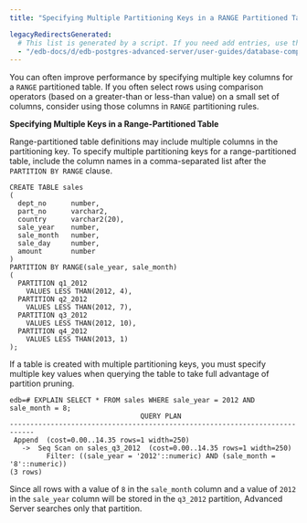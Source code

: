 ```yaml
---
title: "Specifying Multiple Partitioning Keys in a RANGE Partitioned Table"

legacyRedirectsGenerated:
  # This list is generated by a script. If you need add entries, use the `legacyRedirects` key.
  - "/edb-docs/d/edb-postgres-advanced-server/user-guides/database-compatibility-table-partitioning-guide/13/specifying_multiple_partitioning_keys_in_a_range_partitioned_table.html"
---
```


<div id="specifying_multiple_partitioning_keys_in_a_range_partitioned_table" class="registered_link"></div>

You can often improve performance by specifying multiple key columns for a `RANGE` partitioned table. If you often select rows using comparison operators (based on a greater-than or less-than value) on a small set of columns, consider using those columns in `RANGE` partitioning rules.

**Specifying Multiple Keys in a Range-Partitioned Table**

Range-partitioned table definitions may include multiple columns in the partitioning key. To specify multiple partitioning keys for a range-partitioned table, include the column names in a comma-separated list after the `PARTITION BY RANGE` clause.

```text
CREATE TABLE sales
(
  dept_no      number,
  part_no      varchar2,
  country      varchar2(20),
  sale_year    number,
  sale_month   number,
  sale_day     number,
  amount       number
)
PARTITION BY RANGE(sale_year, sale_month)
(
  PARTITION q1_2012
    VALUES LESS THAN(2012, 4),
  PARTITION q2_2012
    VALUES LESS THAN(2012, 7),
  PARTITION q3_2012
    VALUES LESS THAN(2012, 10),
  PARTITION q4_2012
    VALUES LESS THAN(2013, 1)
);
```

If a table is created with multiple partitioning keys, you must specify multiple key values when querying the table to take full advantage of partition pruning.

```text
edb=# EXPLAIN SELECT * FROM sales WHERE sale_year = 2012 AND sale_month = 8;
                                QUERY PLAN
----------------------------------------------------------------------------
 Append  (cost=0.00..14.35 rows=1 width=250)
   ->  Seq Scan on sales_q3_2012  (cost=0.00..14.35 rows=1 width=250)
         Filter: ((sale_year = '2012'::numeric) AND (sale_month = '8'::numeric))
(3 rows)
```

Since all rows with a value of `8` in the `sale_month` column and a value of `2012` in the `sale_year` column will be stored in the `q3_2012` partition, Advanced Server searches only that partition.

